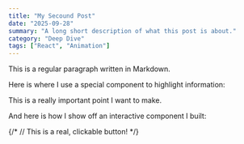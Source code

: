```yaml
---
title: "My Secound Post"
date: "2025-09-28"
summary: "A long short description of what this post is about."
category: "Deep Dive"
tags: ["React", "Animation"]
---
```


This is a regular paragraph written in Markdown.

Here is where I use a special component to highlight information:

<Callout type="note">This is a really important point I want to make.</Callout>

And here is how I show off an interactive component I built:

{/* <MyCoolButton /> // This is a real, clickable button! */}
